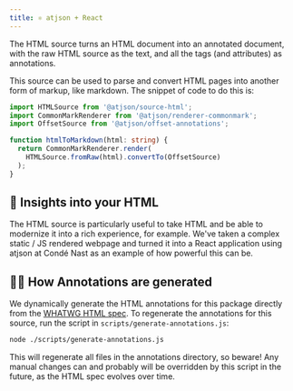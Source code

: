 ```yaml
---
title: ⚛️ atjson + React
---
```


The HTML source turns an HTML document into an annotated document, with the raw HTML source as the text, and all the tags (and attributes) as annotations.

This source can be used to parse and convert HTML pages into another form of markup, like markdown. The snippet of code to do this is:

```ts
import HTMLSource from '@atjson/source-html';
import CommonMarkRenderer from '@atjson/renderer-commonmark';
import OffsetSource from '@atjson/offset-annotations';

function htmlToMarkdown(html: string) {
  return CommonMarkRenderer.render(
    HTMLSource.fromRaw(html).convertTo(OffsetSource)
  );
}
```

## 🔮 Insights into your HTML

The HTML source is particularly useful to take HTML and be able to modernize it into a rich experience, for example. We've taken a complex static / JS rendered webpage and turned it into a React application using atjson at Condé Nast as an example of how powerful this can be.

## 💁‍♂️ How Annotations are generated

We dynamically generate the HTML annotations for this package directly from the [WHATWG HTML spec](https://html.spec.whatwg.org/multipage). To regenerate the annotations for this source, run the script in `scripts/generate-annotations.js`:

```bash
node ./scripts/generate-annotations.js
```

This will regenerate all files in the annotations directory, so beware! Any manual changes can and probably will be overridden by this script in the future, as the HTML spec evolves over time.
